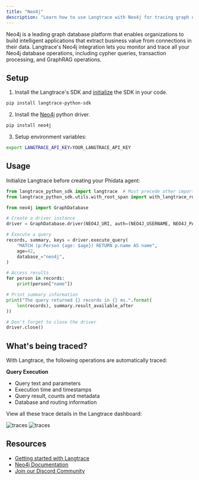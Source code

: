 ```yaml
---
title: "Neo4j"
description: "Learn how to use Langtrace with Neo4j for tracing graph database operations"
---
```


Neo4j is a leading graph database platform that enables organizations to build intelligent applications that extract business value from connections in their data. Langtrace's Neo4j integration lets you monitor and trace all your Neo4j database operations, including cypher queries, transaction processing, and GraphRAG operations.

## Setup

1. Install the Langtrace's SDK and [initialize](/quickstart) the SDK in your code.

```bash
pip install langtrace-python-sdk
```

2. Install the [Neo4j](https://neo4j.com/docs/getting-started/) python driver.

```bash
pip install neo4j
```

3. Setup environment variables:

```bash
export LANGTRACE_API_KEY=YOUR_LANGTRACE_API_KEY
```

## Usage

Initialize Langtrace before creating your Phidata agent:

```python Python
from langtrace_python_sdk import langtrace  # Must precede other imports
from langtrace_python_sdk.utils.with_root_span import with_langtrace_root_span

from neo4j import GraphDatabase

# Create a driver instance
driver = GraphDatabase.driver(NEO4J_URI, auth=(NEO4J_USERNAME, NEO4J_PASSWORD))

# Execute a query
records, summary, keys = driver.execute_query(
    "MATCH (p:Person {age: $age}) RETURN p.name AS name",
    age=42,
    database_="neo4j",
)

# Access results
for person in records:
    print(person["name"])

# Print summary information
print("The query returned {} records in {} ms.".format(
    len(records), summary.result_available_after
))

# Don't forget to close the driver
driver.close()
```

## What's being traced?

With Langtrace, the following operations are automatically traced:

**Query Execution**
  - Query text and parameters
  - Execution time and timestamps
  - Query result, counts and metadata
  - Database and routing information

View all these trace details in the Langtrace dashboard:

![traces](/images/neo4j_1.jpg)
![traces](/images/neo4j_2.jpg)

## Resources

- [Getting started with Langtrace](/introduction)
- [Neo4j Documentation](https://neo4j.com/docs/)
- [Join our Discord Community](https://discord.langtrace.ai/)